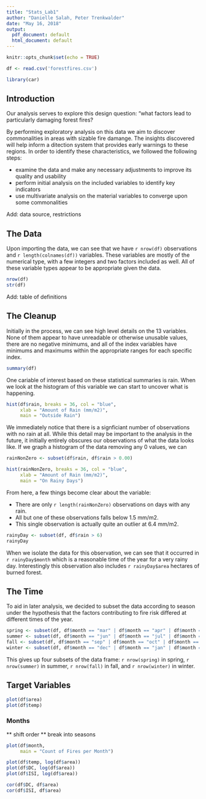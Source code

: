 ```yaml
---
title: "Stats_Lab1"
author: "Danielle Salah, Peter Trenkwalder"
date: "May 16, 2018"
output:
  pdf_document: default
  html_document: default
---
```


```r
knitr::opts_chunk$set(echo = TRUE)

```

```r
df <- read.csv('forestfires.csv')
```


```r
library(car)
```


## Introduction

Our analysis serves to explore this design question: "what factors lead to particularly damaging forest fires?

By performing exploratory analysis on this data we aim to discover commonalities in areas with sizable fire damange. The insights discovered will help inform a ditection system that provides early warnings to these regions. In order to identify these characteristics, we followed the following steps:

+ examine the data and make any necessary adjustments to improve its quality and usability
+ perform initial analysis on the included variables to identify key indicators
+ use multivariate analysis on the material variables to converge upon some commonalities

Add: data source, restrictions

## The Data

Upon importing the data, we can see that we have `r nrow(df)` observations and `r length(colnames(df))` variables. These variables are mostly of the numerical type, with a few integers and two factors included as well. All of these variable types appear to be appropriate given the data.

```r
nrow(df)
str(df)
```

Add: table of definitions

## The Cleanup

Initially in the process, we can see high level details on the 13 variables. None of them appear to have unreadable or otherwise unusable values, there are no negative minimums, and all of the index variables have minimums and maximums within the appropriate ranges for each specific index.


```r

summary(df)

```

One cariable of interest based on these statistical summaries is rain. When we look at the histogram of this variable we can start to uncover what is happening.

```r

hist(df$rain, breaks = 36, col = "blue",
     xlab = "Amount of Rain (mm/m2)",
     main = "Outside Rain")

```

We immediately notice that there is a signficiant number of observations with no rain at all. While this detail may be important to the analysis in the future, it initially entirely obscures our observations of what the data looks like. If we graph a histogram of the data removing any 0 values, we can

```r

rainNonZero <- subset(df$rain, df$rain > 0.00)

hist(rainNonZero, breaks = 36, col = "blue",
     xlab = "Amount of Rain (mm/m2)",
     main = "On Rainy Days")

```

From here, a few things become clear about the variable:

+ There are only `r length(rainNonZero)` observations on days with any rain.
+ All but one of these observations falls below 1.5 mm/m2.
+ This single observation is actually quite an outlier at 6.4 mm/m2.

```r

rainyDay <- subset(df, df$rain > 6)
rainyDay

```

When we isolate the data for this observation, we can see that it occurred in `r rainyDay$month` which is a reasonable time of the year for a very rainy day. Interestingly this observation also includes `r rainyDay$area` hectares of burned forest.

## The Time

To aid in later analysis, we decided to subset the data according to season under the hypothesis that the factors contributing to fire risk differed at different times of the year.

```r

spring <- subset(df, df$month == "mar" | df$month == "apr" | df$month == "may")
summer <- subset(df, df$month == "jun" | df$month == "jul" | df$month == "aug")
fall <- subset(df, df$month == "sep" | df$month == "oct" | df$month == "nov")
winter <- subset(df, df$month == "dec" | df$month == "jan" | df$month == "feb")

```

This gives up four subsets of the data frame: `r nrow(spring)` in spring, `r nrow(summer)` in summer, `r nrow(fall)` in fall, and `r nrow(winter)` in winter.

## Target Variables


```r

plot(df$area)
plot(df$temp)

```


### Months
** shift order
** break into seasons

```r

plot(df$month, 
     main = "Count of Fires per Month")

```


```r

plot(df$temp, log(df$area))
plot(df$DC, log(df$area))
plot(df$ISI, log(df$area))

```

```r

cor(df$DC, df$area)
cor(df$ISI, df$area)

```